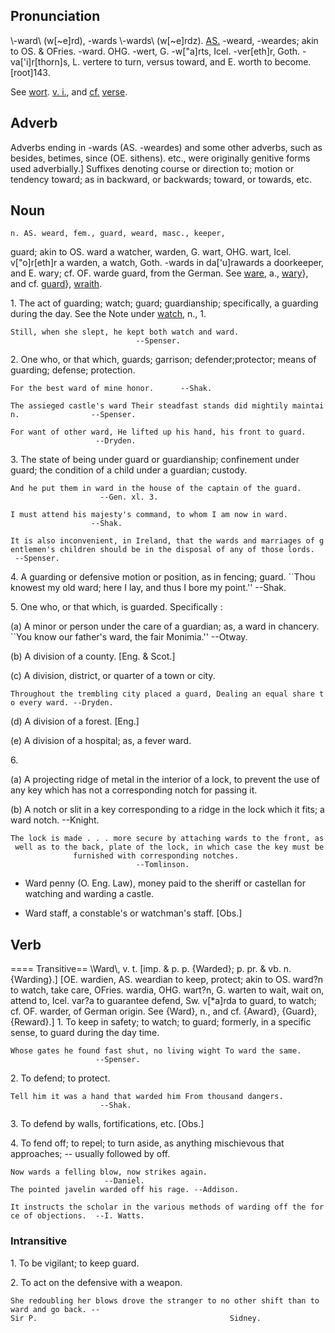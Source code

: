 == Pronunciation ==
\-ward\ (w[~e]rd), -wards \-wards\ (w[~e]rdz).
[[AS.]] -weard, -weardes; akin to OS. & OFries. -ward. OHG. -wert, G.
-w["a]rts, Icel. -ver[eth]r, Goth. -va['i]r[thorn]s, L. vertere to turn, versus toward, and E. worth to become. [root]143.

See [[wort]]. [[v. i.]], and [[cf.]] [[verse]].

== Adverb ==
Adverbs ending in -wards (AS. -weardes) and some other adverbs, such
as besides, betimes, since (OE. sithens). etc., were
originally genitive forms used adverbially.] Suffixes denoting course or direction to; motion or tendency toward; as in backward, or backwards; toward, or towards, etc.

== Noun ==

 n. AS. weard, fem., guard, weard, masc., keeper,
guard; akin to OS. ward a watcher, warden, G. wart, OHG.
wart, Icel. v["o]r[eth]r a warden, a watch, Goth. -wards in
da['u]rawards a doorkeeper, and E. wary; cf. OF. warde guard,
from the German. See [[ware]], a., [[wary]]}, and cf. [[guard]]},
[[wraith]].

1. The act of guarding; watch; guard; guardianship; specifically, a guarding during the day. See the Note under [[watch]], n., 1.

 Still, when she slept, he kept both watch and ward.                                               --Spenser.
2. One who, or that which, guards; garrison; defender;protector; means of guarding; defense; protection.

 For the best ward of mine honor.      --Shak.

 The assieged castle's ward Their steadfast stands did mightily maintain.                --Spenser.

 For want of other ward, He lifted up his hand, his front to guard.                       --Dryden.

3. The state of being under guard or guardianship; confinement under guard; the condition of a child under a guardian; custody.

 And he put them in ward in the house of the captain of the guard.                         --Gen. xl. 3.

 I must attend his majesty's command, to whom I am now in ward.                          --Shak.

 It is also inconvenient, in Ireland, that the wards and marriages of gentlemen's children should be in the disposal of any of those lords.   --Spenser.

4. A guarding or defensive motion or position, as in fencing; guard. ``Thou knowest my old ward; here I lay, and thus I  bore my point.'' --Shak.

5. One who, or that which, is guarded. Specifically :

(a) A minor or person under the care of a guardian; as, a ward in chancery. ``You know our father's ward, the fair Monimia.'' --Otway.

(b) A division of a county. [Eng. & Scot.]

(c) A division, district, or quarter of a town or city.

 Throughout the trembling city placed a guard, Dealing an equal share to every ward. --Dryden.

(d) A division of a forest. [Eng.]

(e) A division of a hospital; as, a fever ward.

6.

(a) A projecting ridge of metal in the interior of a lock, to prevent the use of any key which has not a corresponding notch for passing it.

(b) A notch or slit in a key corresponding to a ridge in the lock which it fits; a ward notch. --Knight.

 The lock is made . . . more secure by attaching wards to the front, as well as to the back, plate of the lock, in which case the key must be              furnished with corresponding notches.                                               --Tomlinson.

*Ward penny (O. Eng. Law), money paid to the sheriff or castellan for watching and warding a castle.

*Ward staff, a constable's or watchman's staff. [Obs.]

== Verb ==

==== Transitive==
\Ward\, v. t. [imp. & p. p. {Warded}; p. pr. & vb. n.
{Warding}.] [OE. wardien, AS. weardian to keep, protect; akin
to OS. ward?n to watch, take care, OFries. wardia, OHG.
wart?n, G. warten to wait, wait on, attend to, Icel. var?a to
guarantee defend, Sw. v[*a]rda to guard, to watch; cf. OF.
warder, of German origin. See {Ward}, n., and cf. {Award},
{Guard}, {Reward}.]
1. To keep in safety; to watch; to guard; formerly, in a specific sense, to guard during the day time.

 Whose gates he found fast shut, no living wight To ward the same.                        --Spenser.

2. To defend; to protect.

 Tell him it was a hand that warded him From thousand dangers.                             --Shak.

3. To defend by walls, fortifications, etc. [Obs.]

4. To fend off; to repel; to turn aside, as anything mischievous that approaches; -- usually followed by off.

 Now wards a felling blow, now strikes again.                                               --Daniel.
 The pointed javelin warded off his rage. --Addison.

 It instructs the scholar in the various methods of warding off the force of objections.  --I. Watts.

=== Intransitive ===

1. To be vigilant; to keep guard.

2. To act on the defensive with a weapon.

 She redoubling her blows drove the stranger to no other shift than to ward and go back. --Sir P.                                           Sidney.